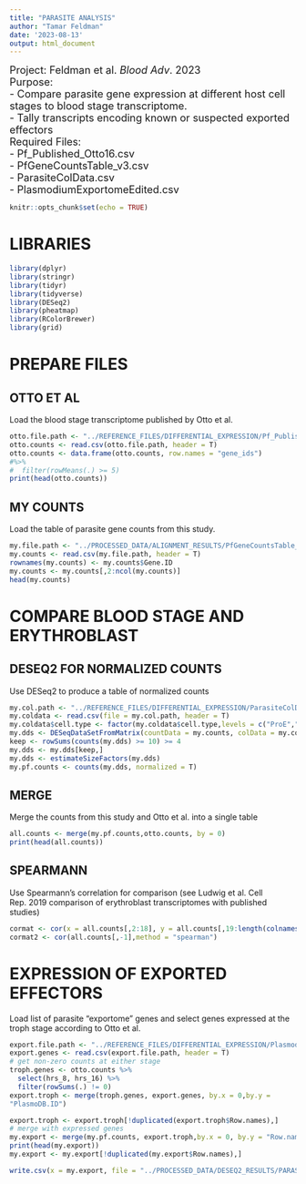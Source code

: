 ---
title: "PARASITE ANALYSIS"
author: "Tamar Feldman"
date: '2023-08-13'
output: html_document
---

<font size="4">Project: Feldman et al. _Blood Adv_. 2023  
Purpose:  
- Compare parasite gene expression at different host cell stages to blood stage transcriptome.  
- Tally transcripts encoding known or suspected exported effectors  
Required Files:  
- Pf_Published_Otto16.csv  
- PfGeneCountsTable_v3.csv  
- ParasiteColData.csv  
- PlasmodiumExportomeEdited.csv
</font>

```{r setup, include=FALSE}
knitr::opts_chunk$set(echo = TRUE)
```

# LIBRARIES

```{r include = FALSE, eval=FALSE}
library(dplyr)
library(stringr)
library(tidyr)
library(tidyverse)
library(DESeq2)
library(pheatmap)
library(RColorBrewer)
library(grid)
```

# PREPARE FILES
## OTTO ET AL
Load the blood stage transcriptome published by Otto et al.
```{r eval=FALSE}
otto.file.path <- "../REFERENCE_FILES/DIFFERENTIAL_EXPRESSION/Pf_Published_Otto16.csv"
otto.counts <- read.csv(otto.file.path, header = T)
otto.counts <- data.frame(otto.counts, row.names = "gene_ids")
#%>%
#  filter(rowMeans(.) >= 5)
print(head(otto.counts))
```

## MY COUNTS
Load the table of parasite gene counts from this study.
```{r eval=FALSE}
my.file.path <- "../PROCESSED_DATA/ALIGNMENT_RESULTS/PfGeneCountsTable_v3.csv"
my.counts <- read.csv(my.file.path, header = T)
rownames(my.counts) <- my.counts$Gene.ID
my.counts <- my.counts[,2:ncol(my.counts)]
head(my.counts)
```
# COMPARE BLOOD STAGE AND ERYTHROBLAST

## DESEQ2 FOR NORMALIZED COUNTS
Use DESeq2 to produce a table of normalized counts
```{r eval=FALSE}
my.col.path <- "../REFERENCE_FILES/DIFFERENTIAL_EXPRESSION/ParasiteColData.csv"
my.coldata <- read.csv(file = my.col.path, header = T)
my.coldata$cell.type <- factor(my.coldata$cell.type,levels = c("ProE","BasoE","PolyE","OrthoE"))
my.dds <- DESeqDataSetFromMatrix(countData = my.counts, colData = my.coldata, design = ~cell.type)
keep <- rowSums(counts(my.dds) >= 10) >= 4
my.dds <- my.dds[keep,]
my.dds <- estimateSizeFactors(my.dds)
my.pf.counts <- counts(my.dds, normalized = T)
```

## MERGE
Merge the counts from this study and Otto et al. into a single table
```{r eval=FALSE}
all.counts <- merge(my.pf.counts,otto.counts, by = 0)
print(head(all.counts))
```

## SPEARMANN
Use Spearmann's correlation for comparison (see Ludwig et al. Cell Rep. 2019 comparison of erythroblast transcriptomes with published studies)
```{r eval=FALSE}
cormat <- cor(x = all.counts[,2:18], y = all.counts[,19:length(colnames(all.counts))], method = "spearman")
cormat2 <- cor(all.counts[,-1],method = "spearman")
```

# EXPRESSION OF EXPORTED EFFECTORS
Load list of parasite "exportome" genes and select genes expressed at the troph stage according to Otto et al. 
```{r eval=FALSE}
export.file.path <- "../REFERENCE_FILES/DIFFERENTIAL_EXPRESSION/PlasmodiumExportomeEdited.csv"
export.genes <- read.csv(export.file.path, header = T)
# get non-zero counts at either stage
troph.genes <- otto.counts %>%
  select(hrs_8, hrs_16) %>%
  filter(rowSums(.) != 0)
export.troph <- merge(troph.genes, export.genes, by.x = 0,by.y =
"PlasmoDB.ID")
```

```{r eval=FALSE}
export.troph <- export.troph[!duplicated(export.troph$Row.names),]
# merge with expressed genes
my.export <- merge(my.pf.counts, export.troph,by.x = 0, by.y = "Row.names")
print(head(my.export))
my.export <- my.export[!duplicated(my.export$Row.names),]

write.csv(x = my.export, file = "../PROCESSED_DATA/DESEQ2_RESULTS/PARASITE/ExportedOverlap_Output.csv")
```
